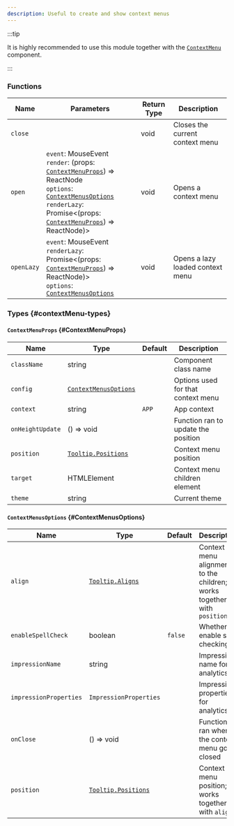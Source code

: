 ```yaml
---
description: Useful to create and show context menus
---
```



<RequiredNotice />

:::tip

It is highly recommended to use this module together with the
[`ContextMenu`](../../components/ContextMenu) component.

:::

<!-- [!]: `ImpressionProperties` isn't documented -->

### Functions

| Name       | Parameters                                                                                                                                                                                                                                                                   | Return Type | Description                      |
| ---------- | ---------------------------------------------------------------------------------------------------------------------------------------------------------------------------------------------------------------------------------------------------------------------------- | ----------- | -------------------------------- |
| `close`    |                                                                                                                                                                                                                                                                              | void        | Closes the current context menu  |
| `open`     | <Required /> `event`: MouseEvent <br /> `render`: (props: [`ContextMenuProps`](#ContextMenuProps)) => ReactNode <br /> `options`: [`ContextMenusOptions`](#ContextMenusOptions) <br /> `renderLazy`: Promise<(props: [`ContextMenuProps`](#ContextMenuProps)) => ReactNode)> | void        | Opens a context menu             |
| `openLazy` | <Required /> `event`: MouseEvent <br /> `renderLazy`: Promise<(props: [`ContextMenuProps`](#ContextMenuProps)) => ReactNode)> <br /> `options`: [`ContextMenusOptions`](#ContextMenusOptions)                                                                                | void        | Opens a lazy loaded context menu |

### Types {#contextMenu-types}

#### `ContextMenuProps` {#ContextMenuProps}

| Name             | Type                                                  | Default | Description                         |
| ---------------- | ----------------------------------------------------- | ------- | ----------------------------------- |
| `className`      | string                                                |         | Component class name                |
| `config`         | [`ContextMenusOptions`](#ContextMenusOptions)         |         | Options used for that context menu  |
| `context`        | string                                                | `APP`   | App context                         |
| `onHeightUpdate` | () => void                                            |         | Function ran to update the position |
| `position`       | [`Tooltip.Positions`](../../components/Tooltip#enums) |         | Context menu position               |
| `target`         | HTMLElement                                           |         | Context menu children element       |
| `theme`          | string                                                |         | Current theme                       |

#### `ContextMenusOptions` {#ContextMenusOptions}

| Name                   | Type                                                  | Default | Description                                                            |
| ---------------------- | ----------------------------------------------------- | ------- | ---------------------------------------------------------------------- |
| `align`                | [`Tooltip.Aligns`](../../components/Tooltip#enums)    |         | Context menu alignment to the children; works together with `position` |
| `enableSpellCheck`     | boolean                                               | `false` | Whether to enable spell checking                                       |
| `impressionName`       | string                                                |         | Impression name for analytics                                          |
| `impressionProperties` | `ImpressionProperties`                                |         | Impression properties for analytics                                    |
| `onClose`              | () => void                                            |         | Function ran when the context menu got closed                          |
| `position`             | [`Tooltip.Positions`](../../components/Tooltip#enums) |         | Context menu position; works together with `align`                     |
